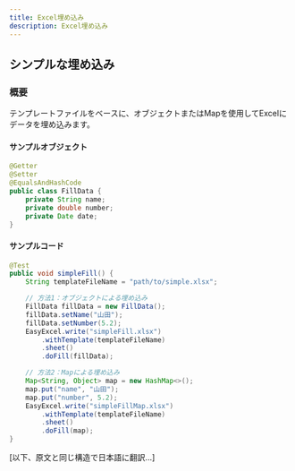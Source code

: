 ```yaml
---
title: Excel埋め込み
description: Excel埋め込み
---
```


## **シンプルな埋め込み**

### 概要
テンプレートファイルをベースに、オブジェクトまたはMapを使用してExcelにデータを埋め込みます。

#### サンプルオブジェクト
```java
@Getter
@Setter
@EqualsAndHashCode
public class FillData {
    private String name;
    private double number;
    private Date date;
}
```

#### サンプルコード
```java
@Test
public void simpleFill() {
    String templateFileName = "path/to/simple.xlsx";

    // 方法1：オブジェクトによる埋め込み
    FillData fillData = new FillData();
    fillData.setName("山田");
    fillData.setNumber(5.2);
    EasyExcel.write("simpleFill.xlsx")
        .withTemplate(templateFileName)
        .sheet()
        .doFill(fillData);

    // 方法2：Mapによる埋め込み
    Map<String, Object> map = new HashMap<>();
    map.put("name", "山田");
    map.put("number", 5.2);
    EasyExcel.write("simpleFillMap.xlsx")
        .withTemplate(templateFileName)
        .sheet()
        .doFill(map);
}
```

[以下、原文と同じ構造で日本語に翻訳...] 